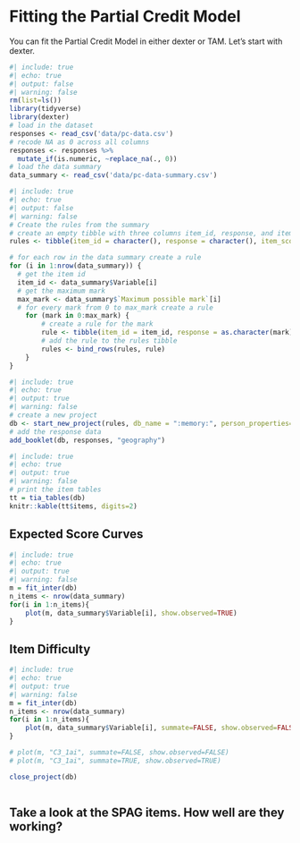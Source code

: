# Fitting the Partial Credit Model

You can fit the Partial Credit Model in either dexter or TAM. Let's start with dexter.

```r
#| include: true
#| echo: true
#| output: false
#| warning: false
rm(list=ls())
library(tidyverse)
library(dexter)
# load in the dataset
responses <- read_csv('data/pc-data.csv')
# recode NA as 0 across all columns
responses <- responses %>% 
  mutate_if(is.numeric, ~replace_na(., 0))
# load the data summary
data_summary <- read_csv('data/pc-data-summary.csv')
```

```r
#| include: true
#| echo: true
#| output: false
#| warning: false
# Create the rules from the summary
# create an empty tibble with three columns item_id, response, and item_score
rules <- tibble(item_id = character(), response = character(), item_score = numeric())

# for each row in the data summary create a rule
for (i in 1:nrow(data_summary)) {
  # get the item id
  item_id <- data_summary$Variable[i]
  # get the maximum mark
  max_mark <- data_summary$`Maximum possible mark`[i]
  # for every mark from 0 to max_mark create a rule
    for (mark in 0:max_mark) {
        # create a rule for the mark
        rule <- tibble(item_id = item_id, response = as.character(mark), item_score = mark)
        # add the rule to the rules tibble
        rules <- bind_rows(rules, rule)
    }
}
```

```r
#| include: true
#| echo: true
#| output: true
#| warning: false
# create a new project
db <- start_new_project(rules, db_name = ":memory:", person_properties=list(sex="unknown",grade="unknown"))
# add the response data
add_booklet(db, responses, "geography")
```

```r
#| include: true
#| echo: true
#| output: true
#| warning: false
# print the item tables
tt = tia_tables(db)
knitr::kable(tt$items, digits=2)
```

## Expected Score Curves

```r
#| include: true
#| echo: true
#| output: true
#| warning: false
m = fit_inter(db)
n_items <- nrow(data_summary)
for(i in 1:n_items){
    plot(m, data_summary$Variable[i], show.observed=TRUE)
}

```

## Item Difficulty

```r
#| include: true
#| echo: true
#| output: true
#| warning: false
m = fit_inter(db)
n_items <- nrow(data_summary)
for(i in 1:n_items){
    plot(m, data_summary$Variable[i], summate=FALSE, show.observed=FALSE)
}

# plot(m, "C3_1ai", summate=FALSE, show.observed=FALSE)
# plot(m, "C3_1ai", summate=TRUE, show.observed=TRUE)

close_project(db)
```

```r

```

## Take a look at the SPAG items. How well are they working?